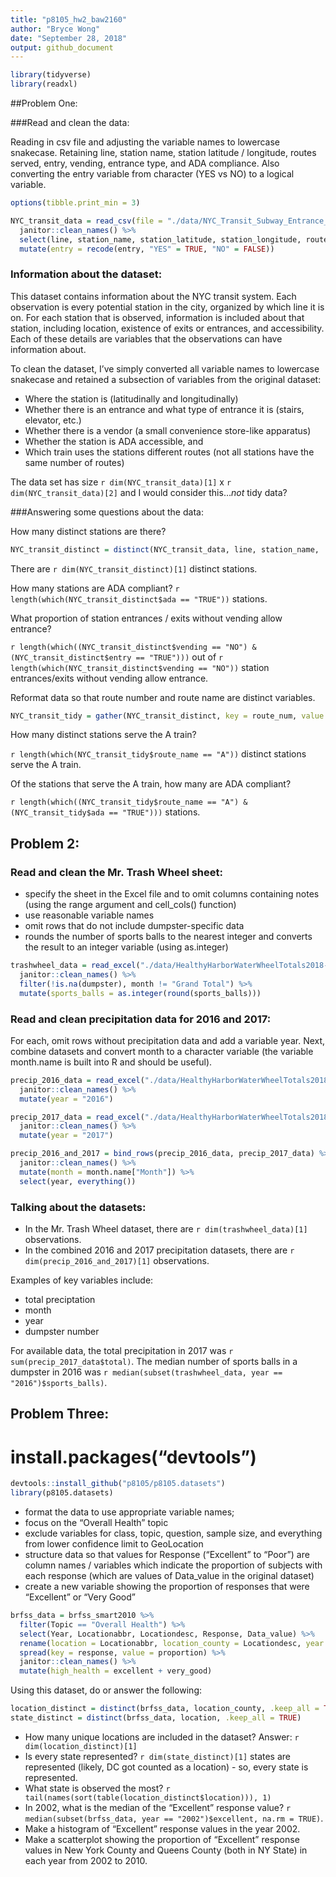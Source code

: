 ```yaml
---
title: "p8105_hw2_baw2160"
author: "Bryce Wong"
date: "September 28, 2018"
output: github_document
---
```

```r
library(tidyverse)
library(readxl)
```
##Problem One:

###Read and clean the data: 

Reading in csv file and adjusting the variable names to lowercase snakecase. Retaining line, station name, station latitude / longitude, routes served, entry, vending, entrance type, and ADA compliance. Also converting the entry variable from character (YES vs NO) to a logical variable. 


```r
options(tibble.print_min = 3)

NYC_transit_data = read_csv(file = "./data/NYC_Transit_Subway_Entrance_And_Exit_Data.csv") %>% 
  janitor::clean_names() %>% 
  select(line, station_name, station_latitude, station_longitude, route1:route11, entry, vending, entrance_type, ada) %>% 
  mutate(entry = recode(entry, "YES" = TRUE, "NO" = FALSE))
```

### Information about the dataset:

This dataset contains information about the NYC transit system. Each observation is every potential station in the city, organized by which line it is on. For each station that is observed, information is included about that station, including location, existence of exits or entrances, and accessibility. Each of these details are variables that the observations can have information about.

To clean the dataset, I've simply converted all variable names to lowercase snakecase and retained a subsection of variables from the original dataset:  

* Where the station is (latitudinally and longitudinally) 
* Whether there is an entrance and what type of entrance it is (stairs, elevator, etc.)
* Whether there is a vendor (a small convenience store-like apparatus)
* Whether the station is ADA accessible, and 
* Which train uses the stations different routes (not all stations have the same number of routes)

The data set has size `r dim(NYC_transit_data)[1]` x `r dim(NYC_transit_data)[2]` and I would consider this...*not* tidy data?

###Answering some questions about the data:

How many distinct stations are there? 

```r
NYC_transit_distinct = distinct(NYC_transit_data, line, station_name, .keep_all = TRUE)
```

There are `r dim(NYC_transit_distinct)[1]` distinct stations.

How many stations are ADA compliant? `r length(which(NYC_transit_distinct$ada == "TRUE"))` stations.

What proportion of station entrances / exits without vending allow entrance?

`r length(which((NYC_transit_distinct$vending == "NO") & (NYC_transit_distinct$entry == "TRUE")))` out of `r length(which(NYC_transit_distinct$vending == "NO"))` station entrances/exits without vending allow entrance.

Reformat data so that route number and route name are distinct variables. 
```r
NYC_transit_tidy = gather(NYC_transit_distinct, key = route_num, value = route_name, route1:route11)
```

How many distinct stations serve the A train? 

`r length(which(NYC_transit_tidy$route_name == "A"))` distinct stations serve the A train.

Of the stations that serve the A train, how many are ADA compliant?

`r length(which((NYC_transit_tidy$route_name == "A") & (NYC_transit_tidy$ada == "TRUE")))` stations.

## Problem 2:

### Read and clean the Mr. Trash Wheel sheet:

* specify the sheet in the Excel file and to omit columns containing notes (using the range argument and cell_cols() function)
* use reasonable variable names
* omit rows that do not include dumpster-specific data
* rounds the number of sports balls to the nearest integer and converts the result to an integer variable (using as.integer)

```r
trashwheel_data = read_excel("./data/HealthyHarborWaterWheelTotals2018-7-28.xlsx", sheet = "Mr. Trash Wheel", range = cell_cols("A:N")) %>%
  janitor::clean_names() %>%
  filter(!is.na(dumpster), month != "Grand Total") %>%
  mutate(sports_balls = as.integer(round(sports_balls)))
```

### Read and clean precipitation data for 2016 and 2017:

For each, omit rows without precipitation data and add a variable year. Next, combine datasets and convert month to a character variable (the variable month.name is built into R and should be useful).

```r
precip_2016_data = read_excel("./data/HealthyHarborWaterWheelTotals2018-7-28.xlsx", sheet = "2016 Precipitation", range = "A2:B14") %>%
  janitor::clean_names() %>%
  mutate(year = "2016")
```

```r
precip_2017_data = read_excel("./data/HealthyHarborWaterWheelTotals2018-7-28.xlsx", sheet = "2017 Precipitation", range = "A2:B14") %>%
  janitor::clean_names() %>%
  mutate(year = "2017")
```

```r
precip_2016_and_2017 = bind_rows(precip_2016_data, precip_2017_data) %>%
  janitor::clean_names() %>%
  mutate(month = month.name["Month"]) %>% 
  select(year, everything()) 
```

### Talking about the datasets:

* In the Mr. Trash Wheel dataset, there are `r dim(trashwheel_data)[1]` observations. 
* In the combined 2016 and 2017 precipitation datasets, there are `r dim(precip_2016_and_2017)[1]` observations.

Examples of key variables include:

* total preciptation
* month
* year
* dumpster number

For available data, the total precipitation in 2017 was `r sum(precip_2017_data$total)`. The median number of sports balls in a dumpster in 2016 was `r median(subset(trashwheel_data, year == "2016")$sports_balls)`.

## Problem Three:

# install.packages("devtools")
```r
devtools::install_github("p8105/p8105.datasets")
library(p8105.datasets)
```

* format the data to use appropriate variable names;
* focus on the “Overall Health” topic
* exclude variables for class, topic, question, sample size, and everything from lower confidence limit to GeoLocation
* structure data so that values for Response (“Excellent” to “Poor”) are column names / variables which indicate the proportion of subjects with each response (which are values of Data_value in the original dataset)
* create a new variable showing the proportion of responses that were “Excellent” or “Very Good”

```r
brfss_data = brfss_smart2010 %>% 
  filter(Topic == "Overall Health") %>% 
  select(Year, Locationabbr, Locationdesc, Response, Data_value) %>% 
  rename(location = Locationabbr, location_county = Locationdesc, year = Year, response = Response, proportion = Data_value) %>% 
  spread(key = response, value = proportion) %>% 
  janitor::clean_names() %>% 
  mutate(high_health = excellent + very_good)
```

Using this dataset, do or answer the following:

```r
location_distinct = distinct(brfss_data, location_county, .keep_all = TRUE) 
state_distinct = distinct(brfss_data, location, .keep_all = TRUE)
```

* How many unique locations are included in the dataset? 
Answer: `r dim(location_distinct)[1]`
* Is every state represented? 
`r dim(state_distinct)[1]` states are represented (likely, DC got counted as a location) - so, every state is represented. 
* What state is observed the most? `r tail(names(sort(table(location_distinct$location))), 1)`
* In 2002, what is the median of the “Excellent” response value? `r median(subset(brfss_data, year == "2002")$excellent, na.rm = TRUE)`.
* Make a histogram of “Excellent” response values in the year 2002.
* Make a scatterplot showing the proportion of “Excellent” response values in New York County and Queens County (both in NY State) in each year from 2002 to 2010.